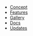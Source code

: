 - [Concept](/about)
- [Features](/features)
- [Gallery](/gallery)
- [Docs](/notion)
- [Updates](/updates)
